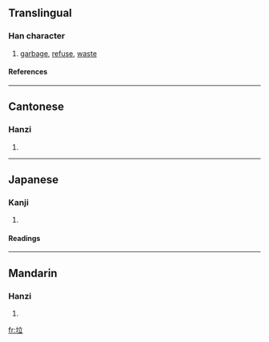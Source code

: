 ==Translingual==
===Han character===
{{Han char|rn=32|rad=土|as=05|sn=8|four=4011<sub>8</sub>|canj=土卜廿 (GYT)}}
# [[garbage]], [[refuse]], [[waste]]
====References====
{{Han ref|kx=0227.271|dkj=05029|dj=0463.140|hdz=10434.060|uh=5783|ud=22403|bh=A955|bd=43349}}
----
==Cantonese==
===Hanzi===
{{yue-hanzi|jyut=|y=laap6}}
# {{defn|Cantonese}}
----
==Japanese==
===Kanji===
{{ja-kanji|grade=|rs=土05}}
# {{defn|Japanese}} 
====Readings====
{{ja-readings|on=[[らつ]] (ratsu)|kun=}}
----
==Mandarin==
===Hanzi===
{{cmn-hanzi|pin=[[lā]] (la1)|wg=la<sup>1</sup>}}
# {{defn|Mandarin}}

[[fr:垃]]